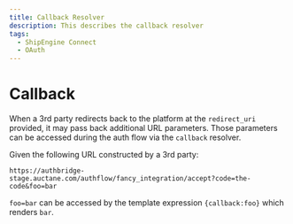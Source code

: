 ```yaml
---
title: Callback Resolver
description: This describes the callback resolver
tags:
  - ShipEngine Connect
  - OAuth
---
```


# Callback

When a 3rd party redirects back to the platform at the `redirect_uri` provided, it
may pass back additional URL parameters. Those parameters can be accessed
during the auth flow via the `callback` resolver.

Given the following URL constructed by a 3rd party:

`https://authbridge-stage.auctane.com/authflow/fancy_integration/accept?code=the-code&foo=bar`

`foo=bar` can be accessed by the template expression `{callback:foo}` which
renders `bar`.

<Pager
  prev="../index.mdx" prevTitle="OAuth Configuration"
/>
